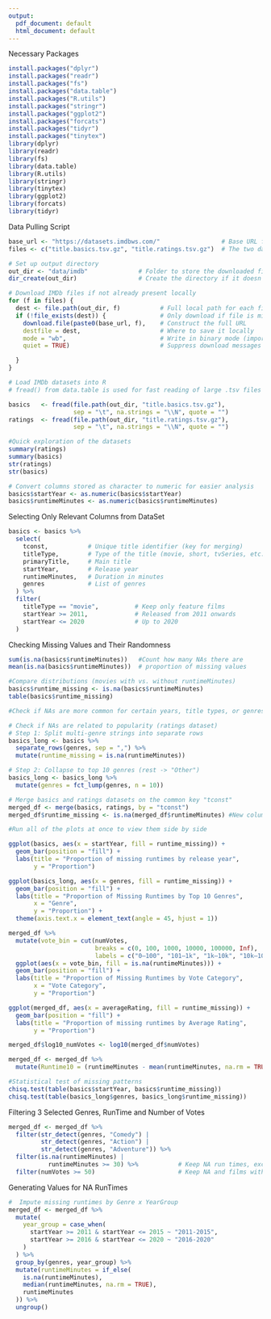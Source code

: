 ```yaml
---
output:
  pdf_document: default
  html_document: default
---
```

Necessary Packages
```r
install.packages("dplyr")
install.packages("readr")
install.packages("fs")
install.packages("data.table")
install.packages("R.utils")
install.packages("stringr")
install.packages("ggplot2")
install.packages("forcats")
install.packages("tidyr")
install.packages("tinytex")
library(dplyr)
library(readr)
library(fs)
library(data.table)
library(R.utils)
library(stringr)
library(tinytex)
library(ggplot2)
library(forcats)
library(tidyr)
```

Data Pulling Script
```r
base_url <- "https://datasets.imdbws.com/"                 # Base URL for IMDb datasets
files <- c("title.basics.tsv.gz", "title.ratings.tsv.gz")  # The two datasets we want to download

# Set up output directory 
out_dir <- "data/imdb"              # Folder to store the downloaded files
dir_create(out_dir)                 # Create the directory if it doesn't already exist

# Download IMDb files if not already present locally
for (f in files) {
  dest <- file.path(out_dir, f)           # Full local path for each file
  if (!file_exists(dest)) {               # Only download if file is missing
    download.file(paste0(base_url, f),    # Construct the full URL
    destfile = dest,                      # Where to save it locally
    mode = "wb",                          # Write in binary mode (important for .gz files)
    quiet = TRUE)                         # Suppress download messages

  }
}

# Load IMDb datasets into R
# fread() from data.table is used for fast reading of large .tsv files

basics   <- fread(file.path(out_dir, "title.basics.tsv.gz"),
                  sep = "\t", na.strings = "\\N", quote = "")
ratings  <- fread(file.path(out_dir, "title.ratings.tsv.gz"),
                  sep = "\t", na.strings = "\\N", quote = "")
```
```r
#Quick exploration of the datasets
summary(ratings)
summary(basics)
str(ratings)
str(basics)

# Convert columns stored as character to numeric for easier analysis
basics$startYear <- as.numeric(basics$startYear)
basics$runtimeMinutes <- as.numeric(basics$runtimeMinutes)
```

Selecting Only Relevant Columns from DataSet
```r

basics <- basics %>%
  select(
    tconst,           # Unique title identifier (key for merging)
    titleType,        # Type of the title (movie, short, tvSeries, etc.)
    primaryTitle,     # Main title
    startYear,        # Release year
    runtimeMinutes,   # Duration in minutes
    genres            # List of genres
  ) %>%
  filter(
    titleType == "movie",          # Keep only feature films
    startYear >= 2011,             # Released from 2011 onwards
    startYear <= 2020              # Up to 2020
  )
```

Checking Missing Values and Their Randomness
```r
sum(is.na(basics$runtimeMinutes))   #Count how many NAs there are
mean(is.na(basics$runtimeMinutes))  # proportion of missing values

#Compare distributions (movies with vs. without runtimeMinutes)
basics$runtime_missing <- is.na(basics$runtimeMinutes)
table(basics$runtime_missing)

#Check if NAs are more common for certain years, title types, or genres:

# Check if NAs are related to popularity (ratings dataset)
# Step 1: Split multi-genre strings into separate rows
basics_long <- basics %>%
  separate_rows(genres, sep = ",") %>%
  mutate(runtime_missing = is.na(runtimeMinutes))

# Step 2: Collapse to top 10 genres (rest -> "Other")
basics_long <- basics_long %>%
  mutate(genres = fct_lump(genres, n = 10))

# Merge basics and ratings datasets on the common key "tconst"
merged_df <- merge(basics, ratings, by = "tconst")
merged_df$runtime_missing <- is.na(merged_df$runtimeMinutes) #New column called runtime_missing

#Run all of the plots at once to view them side by side

ggplot(basics, aes(x = startYear, fill = runtime_missing)) +
  geom_bar(position = "fill") +
  labs(title = "Proportion of missing runtimes by release year",
       y = "Proportion")

ggplot(basics_long, aes(x = genres, fill = runtime_missing)) +
  geom_bar(position = "fill") +
  labs(title = "Proportion of Missing Runtimes by Top 10 Genres",
       x = "Genre",
       y = "Proportion") +
  theme(axis.text.x = element_text(angle = 45, hjust = 1))

merged_df %>%
  mutate(vote_bin = cut(numVotes,
                        breaks = c(0, 100, 1000, 10000, 100000, Inf),
                        labels = c("0–100", "101–1k", "1k–10k", "10k–100k", "100k+"))) %>%
  ggplot(aes(x = vote_bin, fill = is.na(runtimeMinutes))) +
  geom_bar(position = "fill") +
  labs(title = "Proportion of Missing Runtimes by Vote Category",
       x = "Vote Category",
       y = "Proportion")

ggplot(merged_df, aes(x = averageRating, fill = runtime_missing)) +
  geom_bar(position = "fill") +
  labs(title = "Proportion of missing runtimes by Average Rating",
       y = "Proportion")

merged_df$log10_numVotes <- log10(merged_df$numVotes)

merged_df <- merged_df %>%
  mutate(Runtime10 = (runtimeMinutes - mean(runtimeMinutes, na.rm = TRUE)) / 10)

#Statistical test of missing patterns
chisq.test(table(basics$startYear, basics$runtime_missing))
chisq.test(table(basics_long$genres, basics_long$runtime_missing))


```

Filtering 3 Selected Genres, RunTime and Number of Votes
```r
merged_df <- merged_df %>%
  filter(str_detect(genres, "Comedy") |
         str_detect(genres, "Action") |
         str_detect(genres, "Adventure")) %>%
  filter(is.na(runtimeMinutes) |
           runtimeMinutes >= 30) %>%           # Keep NA run times, exclude very short films
  filter(numVotes >= 50)                       # Keep NA and films with few votes
```

Generating Values for NA RunTimes
```r
#  Impute missing runtimes by Genre x YearGroup 
merged_df <- merged_df %>%
  mutate(
    year_group = case_when(
      startYear >= 2011 & startYear <= 2015 ~ "2011-2015",
      startYear >= 2016 & startYear <= 2020 ~ "2016-2020"
    )
  ) %>%
  group_by(genres, year_group) %>%
  mutate(runtimeMinutes = if_else(
    is.na(runtimeMinutes),
    median(runtimeMinutes, na.rm = TRUE),
    runtimeMinutes
  )) %>%
  ungroup()

```